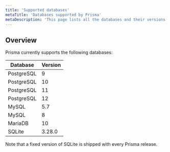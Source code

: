 ```yaml
---
title: 'Supported databases'
metaTitle: 'Databases supported by Prisma'
metaDescription: 'This page lists all the databases and their versions that are supported by Prisma.'
---
```


## Overview

Prisma currently supports the following databases:

| Database   | Version |
| ---------- | ------- |
| PostgreSQL | 9       |
| PostgreSQL | 10      |
| PostgreSQL | 11      |
| PostgreSQL | 12      |
| MySQL      | 5.7     |
| MySQL      | 8       |
| MariaDB    | 10      |
| SQLite     | 3.28.0  |

Note that a fixed version of SQLite is shipped with every Prisma release.
